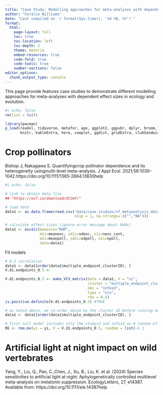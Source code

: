 ```yaml
---
title: "Case Study: Modelling approaches for meta-analyses with dependent effect sizes in ecology and evolution"
author: "Coralie Williams"
date: "Last compiled on `r format(Sys.time(), '%d %B, %Y')`"
format:
  html:
    page-layout: full
    toc: true
    toc-location: left
    toc-depth: 2
    theme: materia
    embed-resources: true
    code-fold: true
    code-tools: true
    number-sections: false
editor_options: 
  chunk_output_type: console
---
```


This page provide features case studies to demonstrate different modelling approaches for meta-analyses with dependent effect sizes in ecology and evolution. 


```r
#| echo: false
rm(list = ls())

library(pacman)
p_load(readxl, tidyverse, metafor, ape, ggplot2, ggpubr, dplyr, broom,
       knitr, kableExtra, here, cowplot, ggdist, gridExtra, clubSandwich)
```



# Crop pollinators

Bishop J, Nakagawa S. Quantifyingcrop pollinator dependence and its heterogeneity usingmulti-level meta-analysis. J Appl Ecol. 2021;58:1030–1042.https://doi.org/10.1111/1365-2664.13830help

```r
#| echo: false

# link to obtain data file
## "https://osf.io/download/dt2mf/"

# load data
data1 <- as.data.frame(read.csv("data/case_studies/vf_metaanalysis_data_main.csv",
                                skip = 1, na.strings= c("","NA")))

# calculate effect sizes (ignore error message about NaNs)
data1 <- escalc(measure="ROM", 
                m1i=meanexc, sd1i=sdexc, n1i=nexc_cont,
                m2i=meanpoll, sd2i=sdpoll, n2i=npoll,
                data=data1)

```


Fit models

```r
# 0.5 correlation 
data1 <- data1[order(data1$multiple_endpoint_clusterID), ] 
V.d1.endpoints_0.5 <- 

V.d1.endpoints_0.5 <- make_VCV_matrix(data = data1, V = "vi",
                                      cluster = "multiple_endpoint_clusterID",
                                      obs = "infoid",
                                      type = "vcv",
                                      rho = 0.5) 
is.positive.definite(V.d1.endpoints_0.5) #TRUE

# as noted above, we re-order data1 by the cluster ID before running models using the vcov matrix 
data1 <- data1[order(data1$multiple_endpoint_clusterID), ] 

# first null model includes only the studyid and infoid as # random effects 
RE <- rma.mv(yi = yi, V = V.d1.endpoints_0.5, random = list(~1 |
```








# Artificial light at night impact on wild vertebrates

Yang, Y., Liu, Q., Pan, C.,Chen, J., Xu, B., Liu, K. et al. (2024) Species sensitivities to artificial light at night: Aphylogenetically controlled multilevel meta-analysis on melatonin suppression. EcologyLetters, 27, e14387. Available from: https://doi.org/10.1111/ele.14387help 


```r

```

